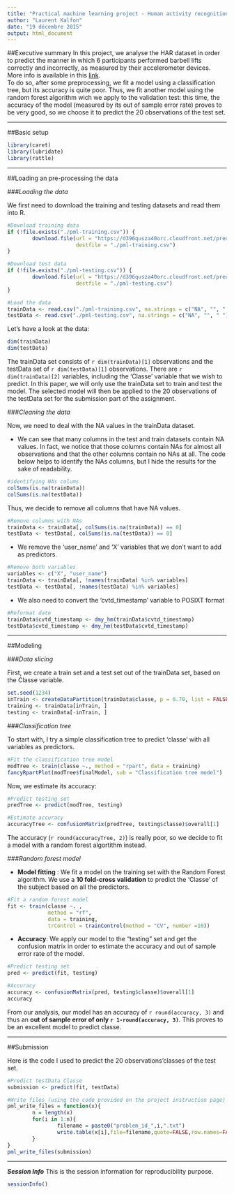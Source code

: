 ```yaml
---
title: "Practical machine learning project - Human activity recognition"
author: "Laurent Kalfon"
date: "19 décembre 2015"
output: html_document
---
```


##Executive summary
In this project, we analyse the HAR dataset in order to predict the manner in which 6 participants performed barbell lifts correctly and incorrectly, as measured by their accelerometer devices. More info is available in this [link]( http://groupware.les.inf.puc-rio.br/har).   
To do so, after some preprocessing, we fit a model using a classification tree, but its accuracy is quite poor. Thus, we fit another model using the random forest algorithm wich we apply to the validation test: this time, the accuracy of the model (measured by its out of sample error rate) proves to be very good, so we choose it to predict the 20 observations of the test set.

---

##Basic setup

```r

library(caret)
library(lubridate)
library(rattle)

```

---

##Loading an pre-processing the data

###*Loading the data*

We first need to download the training and testing datasets and read them into R.

```r

#Download training data
if (!file.exists("./pml-training.csv")) {
        download.file(url = "https://d396qusza40orc.cloudfront.net/predmachlearn/pml-training.csv", 
                      destfile = "./pml-training.csv")
}

#Download test data
if (!file.exists("./pml-testing.csv")) {
        download.file(url = "https://d396qusza40orc.cloudfront.net/predmachlearn/pml-testing.csv", 
                      destfile = "./pml-testing.csv")
}

#Load the data
trainData <- read.csv("./pml-training.csv", na.strings = c("NA", "", " "))
testData <- read.csv("./pml-testing.csv", na.strings = c("NA", "", " "))

```

Let's have a look at the data:

```r

dim(trainData)
dim(testData)

```

The trainData set consists of `r dim(trainData)[1]` observations and the testData set of `r dim(testData)[1]` observations. There are `r dim(trainData)[2]` variables, including the 'Classe' variable that we wish to predict. In this paper, we will only use the trainData set to train and test the model. The selected model will then be applied to the 20 observations of the testData set for the submission part of the assignment.

###*Cleaning the data*

Now, we need to deal with the NA values in the trainData dataset.   

- We can see that many columns in the test and train datasets contain NA values. In fact, we notice that those columns contain NAs for almost all observations and that the other columns contain no NAs at all. The code below helps to identify the NAs columns, but I hide the results for the sake of readability.

```r

#identifying NAs colums
colSums(is.na(trainData))
colSums(is.na(testData))

```

Thus, we decide to remove all columns that have NA values.

```r

#Remove columns with NAs
trainData <- trainData[, colSums(is.na(trainData)) == 0]
testData <- testData[, colSums(is.na(testData)) == 0]

```

- We remove the 'user_name' and 'X' variables that we don't want to add as predictors.

```r

#Remove both variables
variables <- c("X", "user_name")
trainData <- trainData[, !names(trainData) %in% variables]
testData <- testData[, !names(testData) %in% variables]

```

- We also need to convert the 'cvtd_timestamp' variable to POSIXT format 

```r

#Reformat date
trainData$cvtd_timestamp <- dmy_hm(trainData$cvtd_timestamp)
testData$cvtd_timestamp <- dmy_hm(testData$cvtd_timestamp)

```

---

##Modeling

###*Data slicing*

First, we create a train set and a test set out of the trainData set, based on the Classe variable. 

```r

set.seed(1234)
inTrain <- createDataPartition(trainData$classe, p = 0.70, list = FALSE)
training <- trainData[inTrain, ]
testing <- trainData[-inTrain, ]

```


###*Classification tree*   

To start with, I try a simple classification tree to predict 'classe' with all variables as predictors.

```r

#Fit the classification tree model
modTree <- train(classe ~., method = "rpart", data = training)
fancyRpartPlot(modTree$finalModel, sub = "Classification tree model")

```

Now, we estimate its accuracy:

```r

#Predict testing set
predTree <- predict(modTree, testing)

#Estimate accuracy
accuracyTree <- confusionMatrix(predTree, testing$classe)$overall[1]

```

The accuracy (`r round(accuracyTree, 2)`) is really poor, so we decide to fit a model with a random forest algortithm instead.   

###*Random forest model*
   
   
- **Model fitting** : We fit a model on the training set with the Random Forest algorithm. We use a **10 fold-cross validation** to predict the 'Classe' of the subject based on all the predictors. 

```r

#Fit a random forest model
fit <- train(classe ~. , 
             method = "rf", 
             data = training, 
             trControl = trainControl(method = "CV", number =10))

```
   
   
- **Accuracy**: We apply our model to the "testing" set and get the confusion matrix in order to estimate the accuracy and out of sample error rate of the model.

```r

#Predict testing set
pred <- predict(fit, testing)

#Accuracy
accuracy <- confusionMatrix(pred, testing$classe)$overall[1]
accuracy

```

From our analysis, our model has an accuracy of `r round(accuracy, 3)` and thus an **out of sample error of only `r 1-round(accuracy, 3)`**. This proves to be an excellent model to predict classe. 

---

##Submission

Here is the code I used to predict the 20 observations'classes of the test set.

```r

#Predict testData Classe
submission <- predict(fit, testData)

#Write files (using the code provided on the project instruction page)
pml_write_files = function(x){
        n = length(x)
        for(i in 1:n){
                filename = paste0("problem_id_",i,".txt")
                write.table(x[i],file=filename,quote=FALSE,row.names=FALSE,col.names=FALSE)
        }
}
pml_write_files(submission)

```

---

***Session Info***
This is the session information for reproducibility purpose.

```r

sessionInfo()
```
